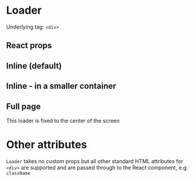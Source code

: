 
<Meta title="V3/Loader" component={Loader} />

# Loader

Underlying tag: `<div>`

## React props

<ArgsTable of={Loader} />

## Inline (default)

<Canvas>
  <Story name="Inline">
    <Loader />
  </Story>
</Canvas>

<RenderHtmlMarkup component="V3/Loader" story="Inline" />

## Inline - in a smaller container

<Canvas>
  <Story name="Inline - in a smaller container">
    <div style={{ width: '80px' }}>
      <Loader />
    </div>
  </Story>
</Canvas>

<RenderHtmlMarkup component="V3/Loader" story="Inline - in a smaller container" />

## Full page

<Canvas>
  <Story name="Full page loader">
    <p>This loader is fixed to the center of the screen</p>
    <Loader fullPage />
  </Story>
</Canvas>

<RenderHtmlMarkup component="V3/Loader" story="Full page loader" />

# Other attributes

`Loader` takes no custom props but all other standard HTML attributes for `<div>` are supported and are passed through to the React component, e.g. `className`

